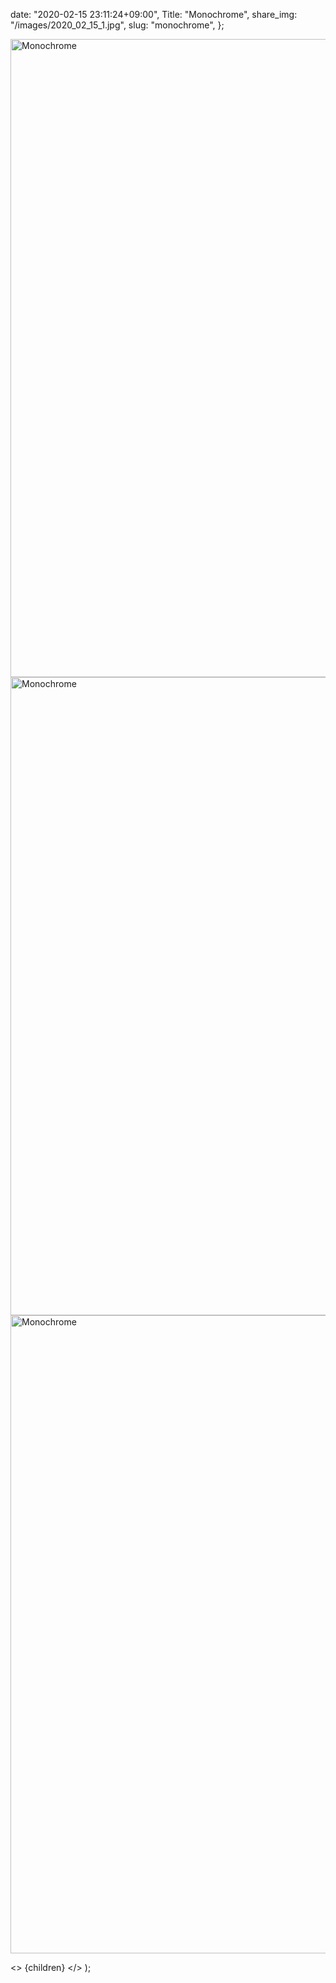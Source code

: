 
  date: "2020-02-15 23:11:24+09:00",
  Title: "Monochrome",
  share_img: "/images/2020_02_15_1.jpg",
  slug: "monochrome",
};

<img src="/Users/dream_exp/Desktop/Projects/ikyoukoujitsu/ikyoukoujitsu-v2/public/images/2020_02_15_1.jpg" alt="Monochrome" width="1500" height="1021" />
<img src="/Users/dream_exp/Desktop/Projects/ikyoukoujitsu/ikyoukoujitsu-v2/public/images/2020_02_15_2.jpg" alt="Monochrome" width="1500" height="1021" />
<img src="/Users/dream_exp/Desktop/Projects/ikyoukoujitsu/ikyoukoujitsu-v2/public/images/2020_02_15_3.jpg" alt="Monochrome" width="1500" height="1021" loading="lazy" />

  <>
    <Head>
      <title>{meta.Title} | 異郷好実</title>
    </Head>
    <PostLayout meta={meta}>{children}</PostLayout>
  </>
);
